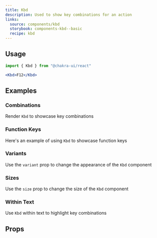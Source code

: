 ```yaml
---
title: Kbd
description: Used to show key combinations for an action
links:
  source: components/kbd
  storybook: components-kbd--basic
  recipe: kbd
---
```


<ExampleTabs name="kbd-basic" />

## Usage

```jsx
import { Kbd } from "@chakra-ui/react"
```

```jsx
<Kbd>F12</Kbd>
```

## Examples

### Combinations

Render `Kbd` to showcase key combinations

<ExampleTabs name="kbd-with-combinations" />

### Function Keys

Here's an example of using `Kbd` to showcase function keys

<ExampleTabs name="kbd-function-keys" />

### Variants

Use the `variant` prop to change the appearance of the `Kbd` component

<ExampleTabs name="kbd-with-variants" />

### Sizes

Use the `size` prop to change the size of the `Kbd` component

<ExampleTabs name="kbd-with-sizes" />

### Within Text

Use `Kbd` within text to highlight key combinations

<ExampleTabs name="kbd-within-text" />

## Props

<PropTable component="Kbd" part="Kbd" />
